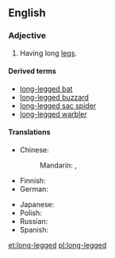 ==English==

===Adjective===
{{en-adj|head=[[long]]-[[legged]]}}

# Having long [[leg]]s.

====Derived terms====
* [[long-legged bat]]
* [[long-legged buzzard]]
* [[long-legged sac spider]]
* [[long-legged warbler]]

====Translations====
{{trans-top|having long legs}}
* Chinese:
*: Mandarin: {{t|cmn|長腿|alt=長腿的|sc=Hani}}, {{t|cmn|长腿|tr=cháng tuǐ de|alt=长腿的|sc=Hani}}
* Finnish: {{t|fi|pitkäjalkainen}}
* German: {{t|de|langbeinig}}
{{trans-mid}}
* Japanese: {{t|ja|足の長い|tr=あしのながい, ashi no nagai|sc=Jpan}}
* Polish: {{t+|pl|długonogi}}
* Russian: {{t+|ru|длинноногий|tr=dlinnonógij|sc=Cyrl}}
* Spanish: {{t+|es|zancudo}}
{{trans-bottom}}

[[et:long-legged]]
[[pl:long-legged]]